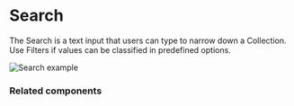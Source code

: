 # Search

The Search is a text input that users can type to narrow down a Collection. Use Filters if values can be classified in predefined options.

![Search example](public/assets/overview-search.webp)

### Related components
<RelatedComponentList>
  <RelatedComponent
    title="Filter"
    description="Filters represent criteria that users can choose to narrow down a Collection. They can include single or multiple selection."
    href="/components/filter"
  />
  <RelatedComponent
    title="Input"
    description="An Input is a field for short text values. It can include masks and character restrictions, such as accepting only numbers."
    href="/components/text-input"
  />
</RelatedComponentList>